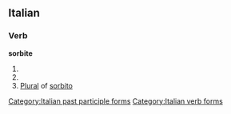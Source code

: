 ==Italian==

===Verb===
'''sorbite'''

# {{form of|[[second-person|Second-person]] [[plural]] [[present tense]]|[[sorbire#Italian|sorbire]]|lang=Italian}}
# {{form of|Second-person plural [[imperative]]|sorbire#Italian|sorbere|lang=Italian}}
# [[plural|Plural]] of [[sorbito]]

[[Category:Italian past participle forms]]
[[Category:Italian verb forms]]